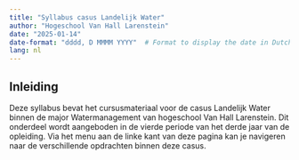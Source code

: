 ```yaml
---
title: "Syllabus casus Landelijk Water"
author: "Hogeschool Van Hall Larenstein"
date: "2025-01-14"
date-format: "dddd, D MMMM YYYY"  # Format to display the date in Dutch
lang: nl
---
```


## Inleiding
Deze syllabus bevat het cursusmateriaal voor de casus Landelijk Water binnen de major Watermanagement van hogeschool Van Hall Larenstein. Dit onderdeel wordt aangeboden in de vierde periode van het derde jaar van de opleiding. Via het menu aan de linke kant van deze pagina kan je navigeren naar de verschillende opdrachten binnen deze casus. 





